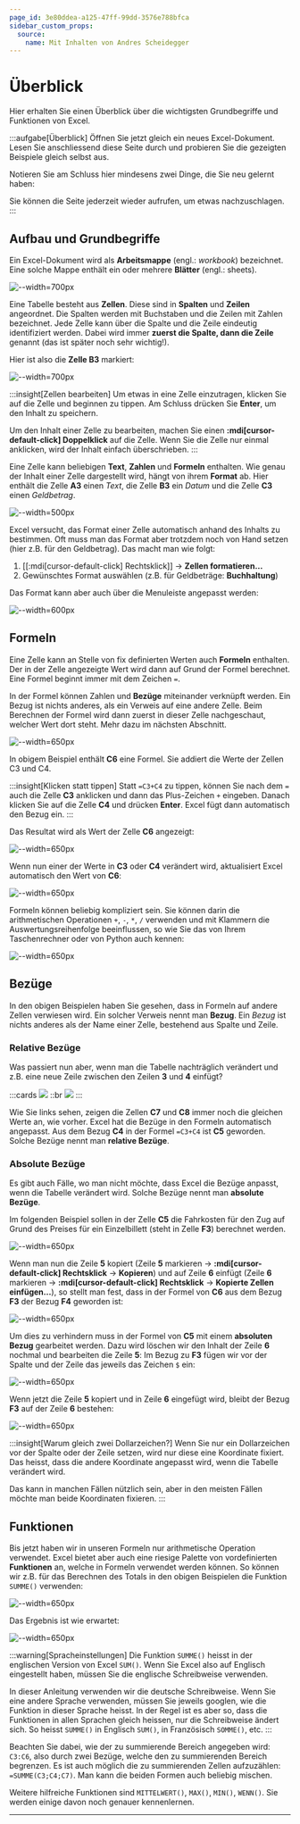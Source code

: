 ```yaml
---
page_id: 3e80ddea-a125-47ff-99dd-3576e788bfca
sidebar_custom_props:
  source:
    name: Mit Inhalten von Andres Scheidegger
---
```


# Überblick
Hier erhalten Sie einen Überblick über die wichtigsten Grundbegriffe und Funktionen von Excel.

:::aufgabe[Überblick]
<TaskState id="e3a35b54-f8b5-4524-9581-6e554b41dc20" />
Öffnen Sie jetzt gleich ein neues Excel-Dokument. Lesen Sie anschliessend diese Seite durch und probieren Sie die gezeigten Beispiele gleich selbst aus.

Notieren Sie am Schluss hier mindesens zwei Dinge, die Sie neu gelernt haben:

<QuillV2 id="f9a76a8c-0f9f-4b1a-8ccc-ca76fe99ab55" />

Sie können die Seite jederzeit wieder aufrufen, um etwas nachzuschlagen.
:::

## Aufbau und Grundbegriffe
Ein Excel-Dokument wird als **Arbeitsmappe** (engl.: _workbook_) bezeichnet. Eine solche Mappe enthält ein oder mehrere **Blätter** (engl.: sheets).

![--width=700px](img/workbook_sheet.png)

Eine Tabelle besteht aus **Zellen**. Diese sind in **Spalten** und **Zeilen** angeordnet. Die Spalten werden mit Buchstaben und die Zeilen mit Zahlen bezeichnet. Jede Zelle kann über die Spalte und die Zeile eindeutig identifiziert werden. Dabei wird immer **zuerst die Spalte, dann die Zeile** genannt (das ist später noch sehr wichtig!).

Hier ist also die **Zelle __B3__** markiert:

![--width=700px](img/zeilen_spalten_zellen.png)

:::insight[Zellen bearbeiten]
Um etwas in eine Zelle einzutragen, klicken Sie auf die Zelle und beginnen zu tippen. Am Schluss drücken Sie __Enter__, um den Inhalt zu speichern.

Um den Inhalt einer Zelle zu bearbeiten, machen Sie einen __:mdi[cursor-default-click] Doppelklick__ auf die Zelle. Wenn Sie die Zelle nur einmal anklicken, wird der Inhalt einfach überschrieben.
:::

Eine Zelle kann beliebigen **Text**, **Zahlen** und **Formeln** enthalten. Wie genau der Inhalt einer Zelle dargestellt wird, hängt von ihrem **Format** ab. Hier enthält die Zelle __A3__ einen _Text_, die Zelle __B3__ ein _Datum_ und die Zelle __C3__ einen _Geldbetrag_.

![--width=500px](img/formate.png)

Excel versucht, das Format einer Zelle automatisch anhand des Inhalts zu bestimmen. Oft muss man das Format aber trotzdem noch von Hand setzen (hier z.B. für den Geldbetrag). Das macht man wie folgt:
1. [[:mdi[cursor-default-click] Rechtsklick]] → __Zellen formatieren…__
2. Gewünschtes Format auswählen (z.B. für Geldbeträge: __Buchhaltung__)

Das Format kann aber auch über die Menuleiste angepasst werden:

![--width=600px](img/format_anpassen.png)

## Formeln
Eine Zelle kann an Stelle von fix definierten Werten auch **Formeln** enthalten. Der in der Zelle angezeigte Wert wird dann auf Grund der Formel berechnet. Eine Formel beginnt immer mit dem Zeichen `=`. 

In der Formel können Zahlen und **Bezüge** miteinander verknüpft werden. Ein Bezug ist nichts anderes, als ein Verweis auf eine andere Zelle. Beim Berechnen der Formel wird dann zuerst in dieser Zelle nachgeschaut, welcher Wert dort steht. Mehr dazu im nächsten Abschnitt.

![--width=650px](img/formel_addition.png)

In obigem Beispiel enthält __C6__ eine Formel. Sie addiert die Werte der Zellen C3 und C4.

:::insight[Klicken statt tippen]
Statt `=C3+C4` zu tippen, können Sie nach dem `=` auch die Zelle __C3__ anklicken und dann das Plus-Zeichen `+` eingeben. Danach klicken Sie auf die Zelle __C4__ und drücken __Enter__. Excel fügt dann automatisch den Bezug ein.
:::

Das Resultat wird als Wert der Zelle __C6__ angezeigt:

![--width=650px](img/formel_addition_res.png)

Wenn nun einer der Werte in __C3__ oder __C4__ verändert wird, aktualisiert Excel automatisch den Wert von __C6__:

![--width=650px](img/formel_addition_res_mod.png)

Formeln können beliebig kompliziert sein. Sie können darin die arithmetischen Operationen `+`, `-`, `*`, `/` verwenden und mit Klammern die Auswertungsreihenfolge beeinflussen, so wie Sie das von Ihrem Taschenrechner oder von Python auch kennen:

![--width=650px](img/formel_komplex.png)

## Bezüge
In den obigen Beispielen haben Sie gesehen, dass in Formeln auf andere Zellen verwiesen wird. Ein solcher Verweis nennt man **Bezug**. Ein _Bezug_ ist nichts anderes als der Name einer Zelle, bestehend aus Spalte und Zeile.

### Relative Bezüge
Was passiert nun aber, wenn man die Tabelle nachträglich verändert und z.B. eine neue Zeile zwischen den Zeilen __3__ und __4__ einfügt?

:::cards
![](img/bezug_angepasst_res.png)
::br
![](img/bezug_angepasst.png)
:::

Wie Sie links sehen, zeigen die Zellen __C7__ und __C8__ immer noch die gleichen Werte an, wie vorher. Excel hat die Bezüge in den Formeln automatisch angepasst. Aus dem Bezug __C4__ in der Formel `=C3+C4` ist __C5__ geworden. Solche Bezüge nennt man **relative Bezüge**. 

### Absolute Bezüge
Es gibt auch Fälle, wo man nicht möchte, dass Excel die Bezüge anpasst, wenn die Tabelle verändert wird. Solche Bezüge nennt man **absolute Bezüge**. 

Im folgenden Beispiel sollen in der Zelle __C5__ die Fahrkosten für den Zug auf Grund des Preises für ein Einzelbillett (steht in Zelle __F3__) berechnet werden. 

![--width=650px](img/bezug_abs_1.png)

Wenn man nun die Zeile __5__ kopiert (Zeile __5__ markieren → __:mdi[cursor-default-click] Rechtsklick__ → __Kopieren__) und auf Zeile __6__ einfügt (Zeile __6__ markieren → __:mdi[cursor-default-click] Rechtsklick__ → __Kopierte Zellen einfügen…__), so stellt man fest, dass in der Formel von __C6__ aus dem Bezug __F3__ der Bezug __F4__ geworden ist:

![--width=650px](img/bezug_abs_2.png)

Um dies zu verhindern muss in der Formel von __C5__ mit einem __absoluten Bezug__ gearbeitet werden. Dazu wird löschen wir den Inhalt der Zeile __6__ nochmal und bearbeiten die Zeile __5__: Im Bezug zu __F3__ fügen wir vor der Spalte und der Zeile das jeweils das Zeichen `$` ein:

![--width=650px](img/bezug_abs_3.png)

Wenn jetzt die Zeile __5__ kopiert und in Zeile __6__ eingefügt wird, bleibt der Bezug __F3__ auf der Zeile __6__ bestehen:

![--width=650px](img/bezug_abs_4.png)

:::insight[Warum gleich zwei Dollarzeichen?]
Wenn Sie nur ein Dollarzeichen vor der Spalte oder der Zeile setzen, wird nur diese eine Koordinate fixiert. Das heisst, dass die andere Koordinate angepasst wird, wenn die Tabelle verändert wird.

Das kann in manchen Fällen nützlich sein, aber in den meisten Fällen möchte man beide Koordinaten fixieren.
:::


## Funktionen
Bis jetzt haben wir in unseren Formeln nur arithmetische Operation verwendet. Excel bietet aber auch eine riesige Palette von vordefinierten **Funktionen** an, welche in Formeln verwendet werden können. So können wir z.B. für das Berechnen des Totals in den obigen Beispielen die Funktion `SUMME()` verwenden:

![--width=650px](img/funktion_summe.png)

Das Ergebnis ist wie erwartet:

![--width=650px](img/funktion_summe_res.png)

:::warning[Spracheinstellungen]
Die Funktion `SUMME()` heisst in der englischen Version von Excel `SUM()`. Wenn Sie Excel also auf Englisch eingestellt haben, müssen Sie die englische Schreibweise verwenden.

In dieser Anleitung verwenden wir die deutsche Schreibweise. Wenn Sie eine andere Sprache verwenden, müssen Sie jeweils googlen, wie die Funktion in dieser Sprache heisst. In der Regel ist es aber so, dass die Funktionen in allen Sprachen gleich heissen, nur die Schreibweise ändert sich. So heisst `SUMME()` in Englisch `SUM()`, in Französisch `SOMME()`, etc.
:::

Beachten Sie dabei, wie der zu summierende Bereich angegeben wird: `C3:C6`, also durch zwei Bezüge, welche den zu summierenden Bereich begrenzen. Es ist auch möglich die zu summierenden Zellen aufzuzählen: `=SUMME(C3;C4;C7)`. Man kann die beiden Formen auch beliebig mischen.

Weitere hilfreiche Funktionen sind `MITTELWERT()`, `MAX()`, `MIN()`, `WENN()`. Sie werden einige davon noch genauer kennenlernen.

---